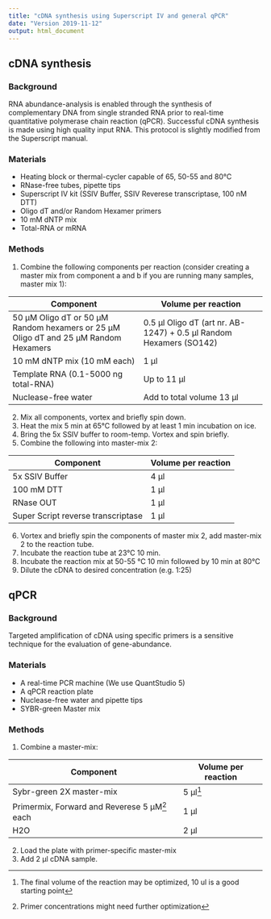 ```yaml
---
title: "cDNA synthesis using Superscript IV and general qPCR"
date: "Version 2019-11-12"
output: html_document
---
```


## cDNA synthesis

### Background

RNA abundance-analysis is enabled through the synthesis of complementary DNA from single stranded RNA prior to real-time quantitative polymerase chain reaction (qPCR). Successful cDNA synthesis is made using high quality input RNA. This protocol is slightly modified from the Superscript manual.

### Materials 

* Heating block or thermal-cycler capable of 65, 50-55 and 80°C
* RNase-free tubes, pipette tips
* Superscript IV kit (SSIV Buffer, SSIV Reverese transcriptase, 100 nM DTT)
* Oligo dT and/or Random Hexamer primers
* 10 mM dNTP mix
* Total-RNA or mRNA

### Methods

1. Combine the following components per reaction (consider creating a master mix from component a and b if you are running many samples, master mix 1):

|Component |Volume per reaction |
|---------------------|--------------------|
|50 μM Oligo dT or 50 μM Random hexamers or 25 μM Oligo dT and 25 μM Random Hexamers|	0.5 μl Oligo dT (art nr. AB-1247) + 0.5 μl Random Hexamers (SO142)|
|10 mM dNTP mix (10 mM each)|1 μl|
|Template RNA (0.1-5000 ng total-RNA)|Up to 11 μl|
|Nuclease-free water|	Add to total volume 13 μl|



2. Mix all components, vortex and briefly spin down.
3. Heat the mix 5 min at 65°C followed by at least 1 min incubation on ice.
4. Bring the 5x SSIV buffer to room-temp. Vortex and spin briefly.
5. Combine the following into master-mix 2:

|Component |Volume per reaction|
|----------|-------------------|
|5x SSIV Buffer|	4 μl|
|100 mM DTT	|1 μl|
|RNase OUT	|1 μl|
|Super Script reverse transcriptase	|1 μl|


6. Vortex and briefly spin the components of master mix 2, add master-mix 2 to the reaction tube.
7. Incubate the reaction tube at 23°C 10 min.
8. Incubate the reaction mix at 50-55 °C 10 min followed by 10 min at 80°C
9. Dilute the cDNA to desired concentration (e.g. 1:25)

## qPCR

### Background

Targeted amplification of cDNA using specific primers is a sensitive technique for the evaluation of gene-abundance. 


### Materials

* A real-time PCR machine (We use QuantStudio 5)
* A qPCR reaction plate
* Nuclease-free water and pipette tips
* SYBR-green Master mix

### Methods

1. Combine a master-mix:


|Component | Volume per reaction |
|----------|---------------------|
|Sybr-green 2X master-mix|	5 μl[^b]|
|Primermix, Forward and Reverese 5 μM[^a] each|	1 μl|
|H2O|	2 μl|

[^b]: The final volume of the reaction may be optimized, 10 ul is a good starting point

[^a]: Primer concentrations might need further optimization 


2. Load the plate with primer-specific master-mix
3. Add 2 μl cDNA sample.


